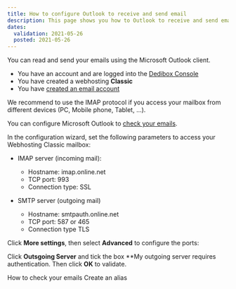 ```yaml
---
title: How to configure Outlook to receive and send email
description: This page shows you how to Outlook to receive and send email
dates:
  validation: 2021-05-26
  posted: 2021-05-26
---
```


You can read and send your emails using the Microsoft Outlook client. 
<Message type="requirement">

  - You have an account and are logged into the [Dedibox Console](https://console.online.net)
  - You have created a webhosting **Classic**
  - You have [created an email account](/webhosting/classic/how-to/create-email-account)

</Message>

<Message type="tip">

We recommend to use the IMAP protocol if you access your mailbox from different devices (PC, Mobile phone, Tablet, …).

</Message>

You can configure Microsoft Outlook to [check your emails](/webhosting/classic/how-to/check-emails/).

In the configuration wizard, set the following parameters to access your Webhosting Classic mailbox:

* IMAP server (incoming mail):
  * Hostname: imap.online.net
  * TCP port: 993 
  * Connection type: SSL

* SMTP server (outgoing mail) 
  * Hostname: smtpauth.online.net
  * TCP port: 587 or 465 
  * Connection type TLS

<Lightbox src="scaleway-outlook2013-mutu.jpg" alt="" />

Click **More settings**, then select **Advanced** to configure the ports:

<Lightbox src="scaleway-outlook2013-ports.jpg" alt />

Click **Outsgoing Server** and tick the box **My outgoing server requires authentication. Then click **OK** to validate.

<Lightbox src="scaleway-outlook2013-smtp.jpg" alt />

<Navigation title="See Also">
  <PreviousButton to="/webhosting/classic/how-to/check-emails/">How to check your emails</PreviousButton>
  <NextButton to="/webhosting/classic/how-to/create-alias/">Create an alias</NextButton>
</Navigation> 